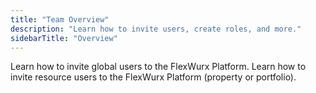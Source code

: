 ```yaml
---
title: "Team Overview"
description: "Learn how to invite users, create roles, and more."
sidebarTitle: "Overview"
---
```


<CardGroup cols={2}>
  <Card title="Invite Global Users" icon="earth-americas" href="/team/invite-global-users">
    Learn how to invite global users to the FlexWurx Platform.
  </Card>
  <Card title="Invite Resource Users" icon="house" href="team/invite-resource-users.mdx">
    Learn how to invite resource users to the FlexWurx Platform (property or portfolio).
  </Card>
</CardGroup>